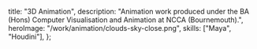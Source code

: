   title: "3D Animation",
  description:
    "Animation work produced under the BA (Hons) Computer Visualisation and Animation at NCCA (Bournemouth).",
  heroImage: "/work/animation/clouds-sky-close.png",
  skills: ["Maya", "Houdini"],
};

<VideoEmbed src="https://player.vimeo.com/video/220540706" />

<VideoEmbed src="https://player.vimeo.com/video/119990499" />
